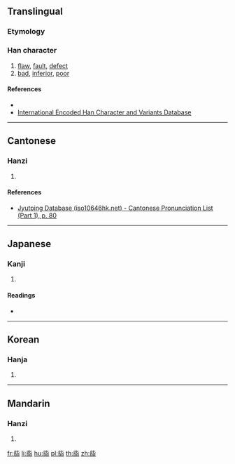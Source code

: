 ==Translingual==

===Etymology===
{{Han etym}}

===Han character===
{{Han char|rn=30|rad=口|as=09|sn=12|four=|canj=YPRR|ids=⿱此吅}}

# [[flaw]], [[fault]], [[defect]]
# [[bad]], [[inferior]], [[poor]]

====References====
* {{Han ref|kx=0196.070|dkj=03828|dj=0417.070|hdz=10652.140|uh=5559|ud=21849}}
* [http://chardb.iis.sinica.edu.tw/char/8536 International Encoded Han Character and Variants Database]

----

==Cantonese==

===Hanzi===
{{yue-hanzi|jyut=[[zi2]]|y=ji2}}

# {{defn|lang=yue|sort=口09}}

====References====
* [http://www.iso10646hk.net/jp/document/download.jsp Jyutping Database (iso10646hk.net) - Cantonese Pronunciation List (Part 1), p. 80]

----

==Japanese==

===Kanji===
{{ja-kanji|grade=|rs=口09}}

# {{defn|lang=ja|sort=口09}}

====Readings====
* {{ja-readings|on=[[し]] (shi), [[せい]] (sei), [[ざい]] (zai), [[じ]] (ji), [[せき]] (seki), [[きょう]] (kyō)|kun=[[ゆがむ]] (yugamu), [[これ]] (kore), [[この]] (kono)}}

----

==Korean==

===Hanja===
{{ko-hanja|hangeul=자|rv=ja|mr=cha}}

# {{defn|lang=ko|sort=口09}}

----

==Mandarin==

===Hanzi===
{{cmn-hanzi|pin=[[tú]] ([[tu2]]), [[zǐ]] ([[zi3]])|wg=t'u<sup>2</sup>, tzu<sup>3</sup>}}

# {{defn|lang=cmn|sort=口09}}

[[fr:啙]]
[[li:啙]]
[[hu:啙]]
[[pl:啙]]
[[th:啙]]
[[zh:啙]]